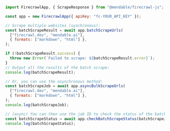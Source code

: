 ```js Node
import FirecrawlApp, { ScrapeResponse } from "@mendable/firecrawl-js";

const app = new FirecrawlApp({ apiKey: "fc-YOUR_API_KEY" });

// Scrape multiple websites (synchronous):
const batchScrapeResult = await app.batchScrapeUrls(
  ["firecrawl.dev", "mendable.ai"],
  { formats: ["markdown", "html"] },
);

if (!batchScrapeResult.success) {
  throw new Error(`Failed to scrape: ${batchScrapeResult.error}`);
}
// Output all the results of the batch scrape:
console.log(batchScrapeResult);

// Or, you can use the asynchronous method:
const batchScrapeJob = await app.asyncBulkScrapeUrls(
  ["firecrawl.dev", "mendable.ai"],
  { formats: ["markdown", "html"] },
);
console.log(batchScrapeJob);

// (async) You can then use the job ID to check the status of the batch scrape:
const batchScrapeStatus = await app.checkBatchScrapeStatus(batchScrapeJob.id);
console.log(batchScrapeStatus);
```
